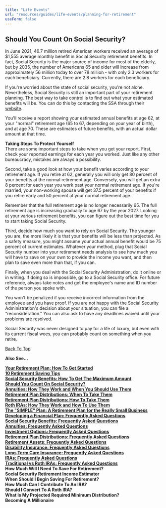 ```yaml
---
title: "Life Events"
url: "resources/guides/life-events/planning-for-retirement"
useForm: false
---
```

  

Should You Count On Social Security?
------------------------------------

In June 2021, 46.7 million retired American workers received an average of $1,555 average monthly benefit in Social Security retirement benefits. In fact, Social Security is the major source of income for most of the elderly, but by 2035, the number of Americans 65 and older will increase from approximately 56 million today to over 78 million - with only 2.3 workers for each beneficiary. Currently, there are 2.8 workers for each beneficiary.

If you're worried about the state of social security, you're not alone. Nevertheless, Social Security is still an important part of your retirement planning. The best way to take control is to find out what your estimated benefits will be. You can do this by contacting the SSA through their [website](http://www.socialsecurity.gov/onlineservices/).

You'll receive a report showing your estimated annual benefits at age 62, at your "normal" retirement age (65 to 67, depending on your year of birth), and at age 70. These are estimates of future benefits, with an actual dollar amount at that time.

**Taking Steps To Protect Yourself**  
There are some important steps to take when you get your report. First, check your reported earnings for each year you worked. Just like any other bureaucracy, mistakes are always a possibility.

Second, take a good look at how your benefit varies according to your retirement age. If you retire at 62, generally you will only get 80 percent of your benefits at the normal retirement age. Conversely, you will get an extra 8 percent for each year you work past your normal retirement age. If you're married, your non-working spouse will get 37.5 percent of your benefits if you retire early and 50 percent at your normal retirement age.

Remember that the full retirement age is no longer necessarily 65. The full retirement age is increasing gradually to age 67 by the year 2027. Looking at your various retirement benefits, you can figure out the best time for you to start taking Social Security.

Third, decide how much you want to rely on Social Security. The younger you are, the more likely it is that your benefits will be less than projected. As a safety measure, you might assume your actual annual benefit would be 75 percent of current estimates. Whatever your method, plug that Social Security number into your retirement needs analysis to see how much you will have to save on your own to provide the income you want, and then plan to save even more than that, if you can.

Finally, when you deal with the Social Security Administration, do it online or in writing. If doing so is impossible, go to a Social Security office. For future reference, always take notes and get the employee's name and ID number of the person you spoke with.

You won't be penalized if you receive incorrect information from the employee and you have proof. If you are not happy with the Social Security Administration's decision about your situation, you can file a "reconsideration." You can also ask to have any deadlines waived until your problems are resolved.

Social Security was never designed to pay for a life of luxury, but even with its current fiscal woes, you can probably count on something when you retire.

[Back To Top](#top)

**Also See...**

[**Your Retirement Plan: How To Get Started**](/resources/guides/life-events/retirement-plan-fg)  
[**10 Retirement Saving Tips**](/resources/guides/life-events/retirement-saving-fg)  
[**Social Security Benefits: How To Get The Maximum Amount**](/resources/guides/life-events/social-security-benifits-fg)  
[**Should You Count On Social Security?**](/resources/guides/life-events/count-social-security-fg)  
[**Annuities: How They Work and When You Should Use Them**](/resources/guides/life-events/annuities-fg)  
[**Retirement Plan Distributions: When To Take Them**](/resources/guides/life-events/retirement-plan-distributions-fg-1)  
[**Retirement Plan Distributions: How To Take Them**](/resources/guides/life-events/retirement-plan-distributions-fg-2)    
[**Roth IRAs: How They Work and How To Use Them**](/resources/guides/life-events/roth-iras-fg)   
[**The "SIMPLE" Plan: A Retirement Plan for the Really Small Business**](/resources/guides/life-events/simple-plan-fg)  
[**Developing a Financial Plan: Frequently Asked Questions**](/resources/guides/frequently-asked-questions/developing-financial-plan-faq)  
[**Social Security Benefits: Frequently Asked Questions**](/resources/guides/frequently-asked-questions/social-security-benefits-faq)  
[**Annuities: Frequently Asked Questions**](/resources/guides/frequently-asked-questions/annuities-faq)  
[**Investment Options: Frequently Asked Questions**](/resources/guides/frequently-asked-questions/investment-option-faq)  
[**Retirement Plan Distributions: Frequently Asked Questions**](/resources/guides/frequently-asked-questions/retirement-plan-distributions-faq)  
[**Retirement Assets: Frequently Asked Questions**](/resources/guides/frequently-asked-questions/retirement-assets-faq)  
[**Disability Insurance: Frequently Asked Questions**](/resources/guides/frequently-asked-questions/disability-insurance-faq)  
[**Long-Term Care Insurance: Frequently Asked Questions**](/resources/guides/frequently-asked-questions/long-term-care-insurance-faq)  
[**IRAs: Frequently Asked Questions**](/resources/guides/frequently-asked-questions/iras-faq)  
[**Traditional vs Roth IRAs: Frequently Asked Questions**](/resources/guides/frequently-asked-questions/traditional-vs-roth-iras)  
**How Much Will I Need To Save For Retirement?**  
**Social Security Retirement Income Estimator**  
**When Should I Begin Saving For Retirement?**  
**How Much Can I Contribute To An IRA?**  
**Should I Convert To A Roth IRA?**  
**What Is My Projected Required Minimum Distribution?**  
**Becoming A Millionaire**